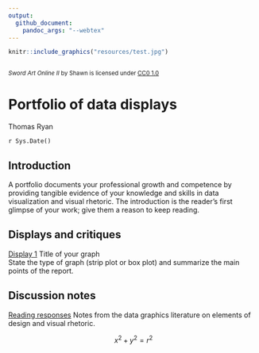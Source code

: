 ```yaml
---
output: 
  github_document: 
    pandoc_args: "--webtex"
---
```

```r
knitr::include_graphics("resources/test.jpg")    
```
<small>
<br>
<i>Sword Art Online II</i> 
by Shawn is licensed under 
<a href="https://creativecommons.org/publicdomain/zero/1.0/legalcode">CC0 1.0</a>
<br>
</small>

# Portfolio of data displays 

Thomas Ryan

`r Sys.Date()`

## Introduction

A portfolio documents your professional growth and competence by providing 
tangible evidence of your knowledge and skills in data visualization and 
visual rhetoric. The introduction is the reader's first glimpse of your 
work; give them a reason to keep reading.

## Displays and critiques 

[Display 1](reports/d1-temp.md) Title of your graph    
State the type of graph (strip plot or box plot) and summarize the main points of the report. 

## Discussion notes
[Reading responses](reports/reading-responses.md) Notes from the data graphics literature on elements of design and visual rhetoric. 

$$
x^2 + y^2 = r^2
$$